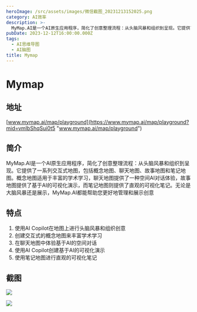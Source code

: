 ```yaml
---
heroImage: /src/assets/images/微信截图_20231213152025.png
category: AI效率
description: >-
  MyMap.AI是一个AI原生应用程序，简化了创意整理流程：从头脑风暴和组织到呈现。它提供了一系列交互式地图，包括概念地图、聊天地图、故事地图和笔记地图。概念地图适用于丰富的学术学习，聊天地图提供了一种空间AI对话体验，故事地图提供了基于AI的可视化演示，而笔记地图则提供了直观的可视化笔记。无论是大脑风暴还是展示，MyMap.AI都能帮助您更好地管理和展示创意
pubDate: 2023-12-12T16:00:00.000Z
tags:
  - AI思维导图
  - AI脑图
title: Mymap
---
```


# Mymap

## 地址

[www.mymap.ai/map/playground](https://www.mymap.ai/map/playground?mid=vmIbShqSui0t5 "www.mymap.ai/map/playground")

## 简介

MyMap.AI是一个AI原生应用程序，简化了创意整理流程：从头脑风暴和组织到呈现。它提供了一系列交互式地图，包括概念地图、聊天地图、故事地图和笔记地图。概念地图适用于丰富的学术学习，聊天地图提供了一种空间AI对话体验，故事地图提供了基于AI的可视化演示，而笔记地图则提供了直观的可视化笔记。无论是大脑风暴还是展示，MyMap.AI都能帮助您更好地管理和展示创意

## 特点

1. 使用AI Copilot在地图上进行头脑风暴和组织创意
2. 创建交互式的概念地图来丰富学术学习
3. 在聊天地图中体验基于AI的空间对话
4. 使用AI Copilot创建基于AI的可视化演示
5. 使用笔记地图进行直观的可视化笔记

## 截图

![](/src/assets/images/微信截图_20231213151932.png)

![](/src/assets/images/微信截图_20231213152151.png)
